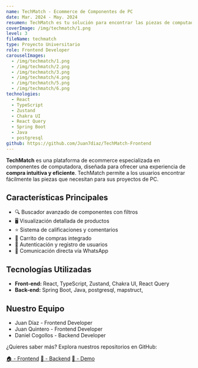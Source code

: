 ```yaml
---
name: TechMatch - Ecommerce de Componentes de PC
date: Mar. 2024 - May. 2024
resumen: TechMatch es tu solución para encontrar las piezas de computadora perfectas. Busca y compra con facilidad.
coverImage: /img/techmatch/1.png
level: 3
fileName: techmatch
type: Proyecto Universitario
role: Frontend Developer
carouselImages:
  - /img/techmatch/1.png
  - /img/techmatch/2.png
  - /img/techmatch/3.png
  - /img/techmatch/4.png
  - /img/techmatch/5.png
  - /img/techmatch/6.png
technologies:
  - React
  - TypeScript
  - Zustand
  - Chakra UI
  - React Query
  - Spring Boot
  - Java
  - postgresql
github: https://github.com/Juan7diaz/TechMatch-Frontend
---
```


**TechMatch** es una plataforma de ecommerce especializada en componentes de computadora, diseñada para ofrecer una experiencia de **compra intuitiva y eficiente**. TechMatch permite a los usuarios encontrar fácilmente las piezas que necesitan para sus proyectos de PC.

## Características Principales

- 🔍 Buscador avanzado de componentes con filtros
- 🖥️ Visualización detallada de productos
- ⭐ Sistema de calificaciones y comentarios
- 🛒 Carrito de compras integrado
- 👤 Autenticación y registro de usuarios
- 💬 Comunicación directa vía WhatsApp

## Tecnologías Utilizadas

- **Front-end:** React, TypeScript, Zustand, Chakra UI, React Query
- **Back-end:** Spring Boot, Java, postgresql, mapstruct,

## Nuestro Equipo

- Juan Díaz - Frontend Developer
- Juan Quintero - Frontend Developer
- Daniel Cogollos - Backend Developer

¿Quieres saber más? Explora nuestros repositorios en GitHub:

[🏠 - Frontend](https://github.com/Juan7diaz/TechMatch)
[🎒 - Backend](https://github.com/DanielJCC/TecMatch)
[🚀 - Demo](https://techmatch.netlify.app)

